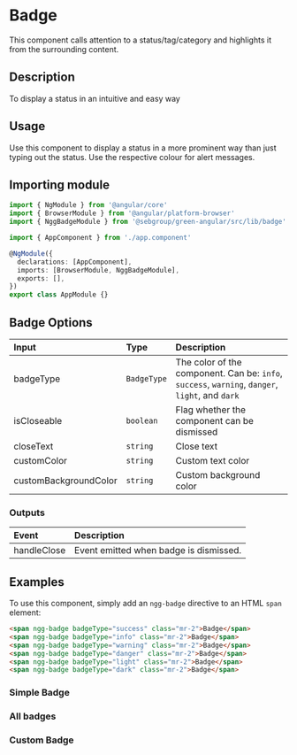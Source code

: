 
<Meta of={Stories} />

# Badge

This component calls attention to a status/tag/category and highlights it from the surrounding content.

## Description

To display a status in an intuitive and easy way

## Usage

Use this component to display a status in a more prominent way than just typing out the status. Use the respective colour for alert messages.

## Importing module

```typescript
import { NgModule } from '@angular/core'
import { BrowserModule } from '@angular/platform-browser'
import { NggBadgeModule } from '@sebgroup/green-angular/src/lib/badge'

import { AppComponent } from './app.component'

@NgModule({
  declarations: [AppComponent],
  imports: [BrowserModule, NggBadgeModule],
  exports: [],
})
export class AppModule {}
```

## Badge Options

| Input                 | Type        | Description                                                                                     |
| :-------------------- | :---------- | :---------------------------------------------------------------------------------------------- |
| badgeType             | `BadgeType` | The color of the component. Can be: `info`, `success`, `warning`, `danger`, `light`, and `dark` |
| isCloseable           | `boolean`   | Flag whether the component can be dismissed                                                     |
| closeText             | `string`    | Close text                                                                                      |
| customColor           | `string`    | Custom text color                                                                               |
| customBackgroundColor | `string`    | Custom background color                                                                         |

### Outputs

| Event       | Description                            |
| :---------- | :------------------------------------- |
| handleClose | Event emitted when badge is dismissed. |

## Examples

To use this component, simply add an `ngg-badge` directive to an HTML `span` element:

```html
<span ngg-badge badgeType="success" class="mr-2">Badge</span>
<span ngg-badge badgeType="info" class="mr-2">Badge</span>
<span ngg-badge badgeType="warning" class="mr-2">Badge</span>
<span ngg-badge badgeType="danger" class="mr-2">Badge</span>
<span ngg-badge badgeType="light" class="mr-2">Badge</span>
<span ngg-badge badgeType="dark" class="mr-2">Badge</span>
```

### Simple Badge

<Canvas>
  <Story id="components-badge--default" />
</Canvas>

### All badges

<Canvas>
  <Story id="components-badge--multiple" />
</Canvas>

### Custom Badge

<Canvas>
  <Story id="components-badge--custom" />
</Canvas>

